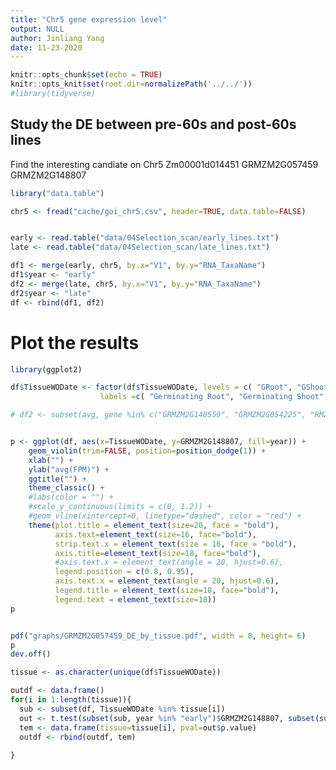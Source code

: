```yaml
---
title: "Chr5 gene expression level"
output: NULL
author: Jinliang Yang
date: 11-23-2020
---
```



```r
knitr::opts_chunk$set(echo = TRUE) 
knitr::opts_knit$set(root.dir=normalizePath('../../')) 
#library(tidyverse)
```

## Study the DE between pre-60s and post-60s lines

Find the interesting candiate on Chr5 Zm00001d014451
GRMZM2G057459
GRMZM2G148807

```r
library("data.table")

chr5 <- fread("cache/goi_chr5.csv", header=TRUE, data.table=FALSE)


early <- read.table("data/04Selection_scan/early_lines.txt")
late <- read.table("data/04Selection_scan/late_lines.txt")

df1 <- merge(early, chr5, by.x="V1", by.y="RNA_TaxaName")
df1$year <- "early"
df2 <- merge(late, chr5, by.x="V1", by.y="RNA_TaxaName")
df2$year <- "late"
df <- rbind(df1, df2)
```


# Plot the results

```r
library(ggplot2)

df$TissueWODate <- factor(df$TissueWODate, levels = c( "GRoot", "GShoot", "L3Base", "L3Mid", "L3Tip", "LMAD", "LMAN", "Kern"),
                    labels =c( "Germinating Root", "Germinating Shoot", "Leaf 3 base","Leaf 3 Middle", "Leaf 3 tip", "Adult leaf during the day", "Adult leaf at night","Kernels after pollination"))

# df2 <- subset(avg, gene %in% c("GRMZM2G140559", "GRMZM2G054225", "RMZM2G037048", "GRMZM2G020148", "GRMZM2G000231"))


p <- ggplot(df, aes(x=TissueWODate, y=GRMZM2G148807, fill=year)) +
    geom_violin(trim=FALSE, position=position_dodge(1)) +
    xlab("") +
    ylab("avg(FPM)") +
    ggtitle("") +
    theme_classic() +
    #labs(color = "") +
    #scale_y_continuous(limits = c(0, 1.2)) +
    #geom_vline(xintercept=0, linetype="dashed", color = "red") +
    theme(plot.title = element_text(size=20, face = "bold"), 
          axis.text=element_text(size=16, face="bold"),
          strip.text.x = element_text(size = 16, face = "bold"),
          axis.title=element_text(size=18, face="bold"),
          #axis.text.x = element_text(angle = 20, hjust=0.6),
          legend.position = c(0.8, 0.95), 
          axis.text.x = element_text(angle = 20, hjust=0.6),
          legend.title = element_text(size=18, face="bold"),
          legend.text = element_text(size=18))
p


pdf("graphs/GRMZM2G057459_DE_by_tissue.pdf", width = 8, height= 6)
p
dev.off()
```


```r
tissue <- as.character(unique(df$TissueWODate))

outdf <- data.frame()
for(i in 1:length(tissue)){
  sub <- subset(df, TissueWODate %in% tissue[i])
  out <- t.test(subset(sub, year %in% "early")$GRMZM2G148807, subset(sub, year %in% "late")$GRMZM2G148807)
  tem <- data.frame(tissue=tissue[i], pval=out$p.value)
  outdf <- rbind(outdf, tem)
  
}

```

